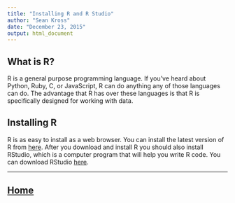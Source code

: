 ```yaml
---
title: "Installing R and R Studio"
author: "Sean Kross"
date: "December 23, 2015"
output: html_document
---
```


## What is R?

R is a general purpose programming language. If you've heard about Python, Ruby,
C, or JavaScript, R can do anything any of those languages can do. The advantage
that R has over these languages is that R is specifically designed for working
with data.

## Installing R

R is as easy to install as a web browser. You can install the latest version of
R from [here](https://cran.r-project.org/). After you download and install R
you should also install RStudio, which is a computer program that will help you
write R code. You can download RStudio 
[here](https://www.rstudio.com/products/rstudio/download/).

---

## [Home](home.html)